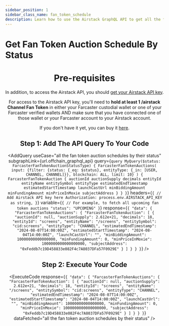 ```yaml
---
sidebar_position: 1
sidebar_class_name: fan_token_schedule
description: Learn how to use the Airstack GraphQL API to get all the fan token auction schedules by their status.
---
```



# Get Fan Token Auction Schedule By Status

<Header
  useCase="all the fan token auction schedules by their status"
  apiName="Airstack GraphQL"
/>

# Pre-requisites

<Prerequisites apiName="Airstack GraphQL" additionalDependencies="dotenv" />

In addition, to access the Airstack API, you should [get your Airstack API key](https://docs.airstack.xyz/airstack-docs-and-faqs/get-started/get-api-key).

For access to the Airstack API key, you'll need to **hold at least 1 /airstack Channel Fan Token** in either your Farcaster custodial wallet or one of your Farcaster verified wallets AND make sure that you have connected one of those wallet or your Farcaster account to your Airstack account.

If you don't have it yet, you can buy it [here](https://www.airstack.xyz/channels/airstack).

## Step 1: Add The API Query To Your Code

<AddQuery
  useCase="all the fan token auction schedules by their status"
  subgraphLink={url.offchain_graphql_api}
  query={`query MyQuery($status: FarcasterFanTokenAuctionStatusType) {
  FarcasterFanTokenAuctions(
    input: {filter: {status: {_eq: $status}, entityType: {_in: [USER, CHANNEL, CHANNEL]}}, blockchain: ALL, limit: 10}
  ) {
    FarcasterFanTokenAuction {
      auctionId
      auctionSupply
      decimals
      entityId
      entityName
      entitySymbol
      entityType
      estimatedEndTimestamp
      estimatedStartTimestamp
      launchCastUrl
      minBiddingAmount
      minFundingAmount
      minPriceInMoxie
      subjectAddress
    }
  }
}`}
  headers={`{
  // Add Airstack API key here
  Authorization: process.env.AIRSTACK_API_KEY as string,
}`}
  variable={`{
  // For example, to fetch all upcoming fan token auctions
  "status": "UPCOMING"
}`}
  response={`{
  "data": {
    "FarcasterFanTokenAuctions": {
      "FarcasterFanTokenAuction": [
        {
          "auctionId": null,
          "auctionSupply": 2.612e+21,
          "decimals": 18,
          "entityId": "screens",
          "entityName": "/screens",
          "entitySymbol": "cid:screens",
          "entityType": "CHANNEL",
          "estimatedEndTimestamp": "2024-08-07T14:00:00Z",
          "estimatedStartTimestamp": "2024-08-04T14:00:00Z",
          "launchCastUrl": "",
          "minBiddingAmount": 10000000000000000,
          "minFundingAmount": 0,
          "minPriceInMoxie": 1000000000000000000,
          "subjectAddress": "0xFeddb7c19D458833e082F4c7A8037DFa57F0929E"
        }
      ]
    }
  }
}`}
/>

## Step 2: Execute Your Code

<ExecuteCode
  response={`{
  "data": {
    "FarcasterFanTokenAuctions": {
      "FarcasterFanTokenAuction": [
        {
          "auctionId": null,
          "auctionSupply": 2.612e+21,
          "decimals": 18,
          "entityId": "screens",
          "entityName": "/screens",
          "entitySymbol": "cid:screens",
          "entityType": "CHANNEL",
          "estimatedEndTimestamp": "2024-08-07T14:00:00Z",
          "estimatedStartTimestamp": "2024-08-04T14:00:00Z",
          "launchCastUrl": "",
          "minBiddingAmount": 10000000000000000,
          "minFundingAmount": 0,
          "minPriceInMoxie": 1000000000000000000,
          "subjectAddress": "0xFeddb7c19D458833e082F4c7A8037DFa57F0929E"
        }
      ]
    }
  }
}`}
  dataFetched="all the fan token auction schedules by their status"
/>

<DeveloperSupport />
